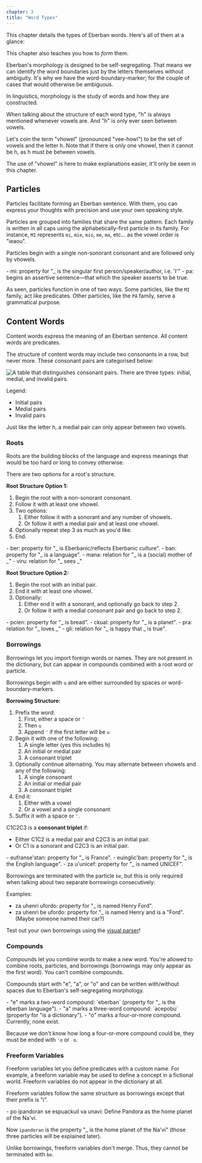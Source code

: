 ```yaml
---
chapter: 3
title: "Word Types"
---
```


This chapter details the types of Eberban words. Here's all of them at a glance:

<WordTypes client:load />

This chapter also teaches you how to _form_ them. 

Eberban's morphology is designed to be self-segregating. That means we can
identify the word boundaries just by the letters themselves without ambiguity.
It's why we have the word-boundary-marker; for the couple of cases that would
otherwise be ambiguous.

<Info type="jargon" title="Morphology">
In linguistics, morphology is the study of words and how they are constructed.
</Info>

When talking about the structure of each word type, "h" is always mentioned
whenever vowels are. And "h" is only ever seen between vowels. 

Let's coin the term "vhowel" (pronounced "vee-howl") to be the set of vowels and
the letter h. Note that if there is only one vhowel, then it cannot be h, as h
must be between vowels.

The use of "vhowel" is here to make explanations easier, it'll only be seen in
this chapter.

## Particles

Particles facilitate forming an Eberban sentence. With them, you can express
your thoughts with precision and use your own speaking style.

Particles are grouped into families that share the same pattern. Each family is
written in all caps using the alphabetically-first particle in its family. For
instance, `MI` represents `mi`, `mie`, `mio`, `me`, `ma`, etc... as the vowel
order is "ieaou".

Particles begin with a single non-sonorant consonant and are followed only by
vhowels.

<Info type="examples">
- mi: property for "_ is the singular first person/speaker/author, i.e. 'I'"
- pa: begins an assertive sentence—that which the speaker asserts to be true.
</Info>

As seen, particles function in one of two ways. Some particles, like the `MI`
family, act like predicates. Other particles, like the `PA` family, serve a
grammatical purpose.

## Content Words

Content words express the meaning of an Eberban sentence. All content words are
predicates.

The structure of content words may include two consonants in a row, but never
more. These consonant pairs are categorised below:

![A table that distinguishes consonant pairs. There are three types: initial, medial, and invalid pairs.](/consonant-pairs.png "All consonant pairs.")

Legend:

- <span class="text-[#b4c7dc] font-bold dark:drop-shadow-md">Initial pairs</span>
- <span class="text-[#bf819e] font-bold dark:drop-shadow-md">Medial pairs</span>
- <span  class="text-[#333333] font-bold dark:drop-shadow-md dark:[text-shadow:1px_1px_gray]">Invalid pairs</span>

Just like the letter h, a medial pair can only appear between two vowels.

### Roots

Roots are the building blocks of the language and express meanings that would be
too hard or long to convey otherwise. 

There are two options for a root's structure.

**Root Structure Option 1:**

1. Begin the root with a non-sonorant consonant.
1. Follow it with at least one vhowel.
1. Two options:
   1. Either follow it with a sonorant and any number of vhowels.
   1. Or follow it with a medial pair and at least one vhowel.
1. Optionally repeat step 3 as much as you'd like.
1. End.

<Info type="examples">
- ber: property for "_ is Eberbanic/reflects Eberbanic culture".
- ban: property for "_ is a language".
- mana: relation for "_ is a (social) mother of _"
- viru: relation for "_ sees _"
</Info>

**Root Structure Option 2:**

1. Begin the root with an initial pair.
1. End it with at least one vhowel.
1. Optionally:
   1. Either end it with a sonorant, and optionally go back to step 2.
   1. Or follow it with a medial consonant pair and go back to step 2.

<Info type="examples">
- pcien: property for "_ is bread".
- ckual: property for "_ is a planet".
- pra: relation for "_ loves _"
- gli: relation for "_ is happy that _ is true".
</Info>

### Borrowings

Borrowings let you import foreign words or names. They are not present in the
dictionary, but can appear in compounds combined with a root word or particle.

Borrowings begin with `u` and are either surrounded by spaces or
word-boundary-markers.

**Borrowing Structure:**

1. Prefix the word:
   1. First, either a space or `'`
   1. Then `u`
   1. Append `'` if the first letter will be `u`
1. Begin it with one of the following:
   1. A single letter (yes this includes h)
   1. An initial or medial pair
   1. A consonant triplet
1. Optionally continue alternating. You may alternate between vhowels and any of
the following:
   1. A single consonant
   1. An initial or medial pair
   1. A consonant triplet
1. End it:
   1. Either with a vowel
   1. Or a vowel and a single consonant
1. Suffix it with a space or `'`.

C1C2C3 is a **consonant triplet** if:

- Either C1C2 is a medial pair and C2C3 is an initial pair.
- Or C1 is a sonorant and C2C3 is an initial pair.

<Info type="examples">
- eufranse'stan: property for "_ is France".
- euinglic'ban: property for "_ is the English language".
- za u'unicef: property for "_ is named UNICEF".
</Info>

Borrowings are terminated with the particle `be`, but this is only required when
talking about two separate borrowings consecutively:

Examples:

- za uhenri ufordo: property for "_ is named Henry Ford".
- za uhenri be ufordo: property for "_ is named Henry and is a "Ford". (Maybe
someone named their car?)

Test out your own borrowings using the
[visual&nbsp;parser](https://eberban.github.io/eberban/web/parser_box_glosser.html)!

### Compounds

Compounds let you combine words to make a new word. You're allowed to combine
roots, particles, and borrowings (borrowings may only appear as the first word).
You can't combine compounds.

Compounds start with "e", "a", or "o" and can be written with/without spaces due
to Eberban's self-segregating morphology.

<Info type="examples">
- "e" marks a two-word compound: `eberban` (property for "_ is the eberban
language").
- "a" marks a three-word compound: `acepobu` (property for "is a dictionary").
- "o" marks a four-or-more compound. Currently, none exist.
</Info>

Because we don't know how long a four-or-more compound could be, they must be
ended with `'o` or ` o`.

### Freeform Variables

Freeform variables let you define predicates with a custom name. For example, a
freeform variable may be used to define a concept in a fictional world. Freeform
variables do not appear in the dictionary at all.

Freeform variables follow the same structure as borrowings except that their
prefix is "i".

<Info type="examples">
- po ipandoran se espuackuil va unavi: Define Pandora as the home planet of
the Na'vi.

Now `ipandoran` is the property "_ is the home planet of the Na'vi" (those
three particles will be explained later).
</Info>

Unlike borrowings, freeform variables don't merge. Thus, they cannot be
terminated with `be`.
